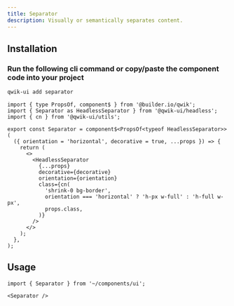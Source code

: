 ```yaml
---
title: Separator
description: Visually or semantically separates content.
---
```



<ShowcaseHero />

## Installation

### Run the following cli command or copy/paste the component code into your project

```sh
qwik-ui add separator
```

```tsx
import { type PropsOf, component$ } from '@builder.io/qwik';
import { Separator as HeadlessSeparator } from '@qwik-ui/headless';
import { cn } from '@qwik-ui/utils';

export const Separator = component$<PropsOf<typeof HeadlessSeparator>>(
  ({ orientation = 'horizontal', decorative = true, ...props }) => {
    return (
      <>
        <HeadlessSeparator
          {...props}
          decorative={decorative}
          orientation={orientation}
          class={cn(
            'shrink-0 bg-border',
            orientation === 'horizontal' ? 'h-px w-full' : 'h-full w-px',
            props.class,
          )}
        />
      </>
    );
  },
);
```

## Usage

```tsx
import { Separator } from '~/components/ui';
```

```tsx
<Separator />
```
